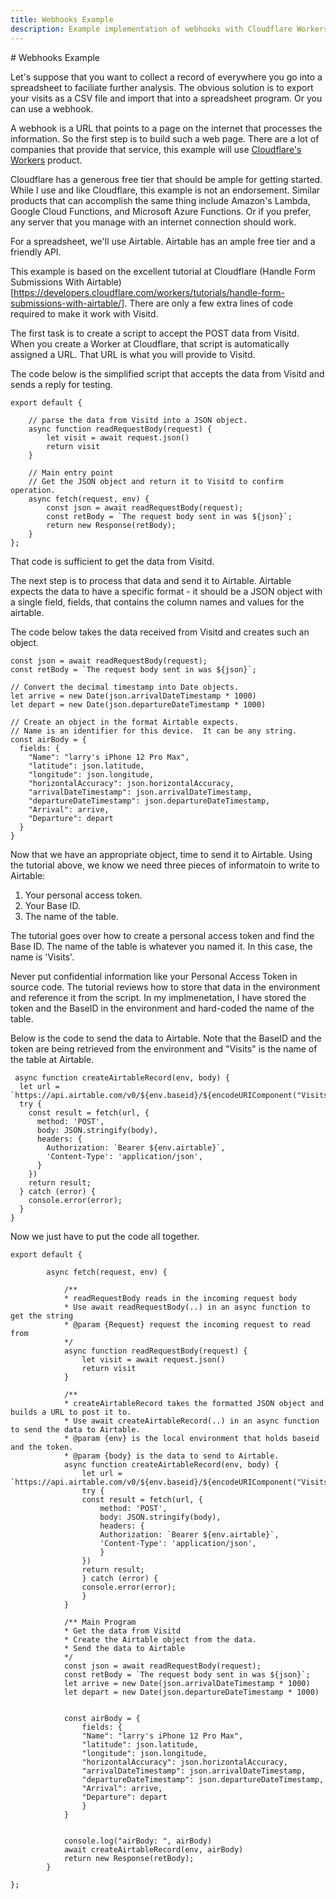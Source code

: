 ```yaml
---
title: Webhooks Example
description: Example implementation of webhooks with Cloudflare Workers and Airtable
---
```


<div>
# Webhooks Example

Let's suppose that you want to collect a record of everywhere you go into a spreadsheet to faciliate further analysis. The obvious solution is to export your visits as a CSV file
 and import that into a spreadsheet program. Or you can use a webhook.

 A webhook is a URL that points to a page on the internet that processes the information. So the first step is to build such a web page. There are a lot of companies that provide
 that service, this example will use [Cloudflare's Workers](https://www.cloudflare.com/developer-platform/workers/) product.

 <Info>
 Cloudflare has a generous free tier that should be ample for getting started. While I use and like Cloudflare, this example is not an endorsement. Similar products that can
 accomplish the same thing include Amazon's Lambda, Google Cloud Functions, and Microsoft Azure Functions. Or if you prefer, any server that you manage with an internet connection
 should work.
 </Info>

For a spreadsheet, we'll use Airtable. Airtable has an ample free tier and a friendly API.  

This example is based on the excellent tutorial at Cloudflare (Handle Form Submissions With Airtable)[https://developers.cloudflare.com/workers/tutorials/handle-form-submissions-with-airtable/].
There are only a few extra lines of code required to make it work with Visitd.

The first task is to create a script to accept the POST data from Visitd. When you create a Worker at Cloudflare, that script is automatically assigned a URL. That URL is
what you will provide to Visitd.

The code below is the simplified script that accepts the data from Visitd and sends a reply for testing.

````
export default {

    // parse the data from Visitd into a JSON object.
    async function readRequestBody(request) {
        let visit = await request.json()
        return visit 
    }

    // Main entry point
    // Get the JSON object and return it to Visitd to confirm operation.
    async fetch(request, env) {
        const json = await readRequestBody(request);
        const retBody = `The request body sent in was ${json}`;
        return new Response(retBody);
    }
};
````

That code is sufficient to get the data from Visitd.

The next step is to process that data and send it to Airtable. Airtable expects the data to have a specific format - it should be a JSON object
with a single field, fields, that contains the column names and values for the airtable.

The code below takes the data received from Visitd and creates such an object.
    

````
const json = await readRequestBody(request);
const retBody = `The request body sent in was ${json}`;

// Convert the decimal timestamp into Date objects.
let arrive = new Date(json.arrivalDateTimestamp * 1000) 
let depart = new Date(json.departureDateTimestamp * 1000)

// Create an object in the format Airtable expects.
// Name is an identifier for this device.  It can be any string.
const airBody = {
  fields: {
    "Name": "larry's iPhone 12 Pro Max",
    "latitude": json.latitude,
    "longitude": json.longitude,
    "horizontalAccuracy": json.horizontalAccuracy,
    "arrivalDateTimestamp": json.arrivalDateTimestamp,
    "departureDateTimestamp": json.departureDateTimestamp,
    "Arrival": arrive,
    "Departure": depart
  }
}
````

Now that we have an appropriate object, time to send it to Airtable. Using the tutorial above, we know we need three pieces of informatoin to write to Airtable:

1.  Your personal access token.
2.  Your Base ID.
3.  The name of the table.

The tutorial goes over how to create a personal access token and find the Base ID. The name of the table is whatever you named it. In this case, the name is 'Visits'.

<Warning>
Never put confidential information like your Personal Access Token in source code. The tutorial reviews how to store that data in the environment and reference
it from the script. In my implmenetation, I have stored the token and the BaseID in the environment and hard-coded the name of the table.
</Warning>

Below is the code to send the data to Airtable. Note that the BaseID and the token are being retrieved from the environment and "Visits" is the name of the table at Airtable.

````
 async function createAirtableRecord(env, body) {
  let url = `https://api.airtable.com/v0/${env.baseid}/${encodeURIComponent("Visits")}`
  try {
    const result = fetch(url, {
      method: 'POST',
      body: JSON.stringify(body),
      headers: {
        Authorization: `Bearer ${env.airtable}`,
        'Content-Type': 'application/json', 
      }
    })
    return result;
  } catch (error) {
    console.error(error);
  }
}
````

Now we just have to put the code all together.
    
````
export default {

        async fetch(request, env) {

            /**
            * readRequestBody reads in the incoming request body
            * Use await readRequestBody(..) in an async function to get the string
            * @param {Request} request the incoming request to read from
            */
            async function readRequestBody(request) {
                let visit = await request.json()
                return visit 
            }

            /**
            * createAirtableRecord takes the formatted JSON object and builds a URL to post it to.
            * Use await createAirtableRecord(..) in an async function to send the data to Airtable.
            * @param {env} is the local environment that holds baseid and the token.
            * @param {body} is the data to send to Airtable.
            async function createAirtableRecord(env, body) {
                let url = `https://api.airtable.com/v0/${env.baseid}/${encodeURIComponent("Visits")}`
                try {
                const result = fetch(url, {
                    method: 'POST',
                    body: JSON.stringify(body),
                    headers: {
                    Authorization: `Bearer ${env.airtable}`,
                    'Content-Type': 'application/json', 
                    }
                })
                return result;
                } catch (error) {
                console.error(error);
                }
            }

            /** Main Program 
            * Get the data from Visitd
            * Create the Airtable object from the data.
            * Send the data to Airtable
            */
            const json = await readRequestBody(request);
            const retBody = `The request body sent in was ${json}`;
            let arrive = new Date(json.arrivalDateTimestamp * 1000)
            let depart = new Date(json.departureDateTimestamp * 1000)


            const airBody = {
                fields: {
                "Name": "larry's iPhone 12 Pro Max",
                "latitude": json.latitude,
                "longitude": json.longitude,
                "horizontalAccuracy": json.horizontalAccuracy,
                "arrivalDateTimestamp": json.arrivalDateTimestamp,
                "departureDateTimestamp": json.departureDateTimestamp,
                "Arrival": arrive,
                "Departure": depart
                }
            }


            console.log("airBody: ", airBody)
            await createAirtableRecord(env, airBody)
            return new Response(retBody);
        }

};
````
</div>